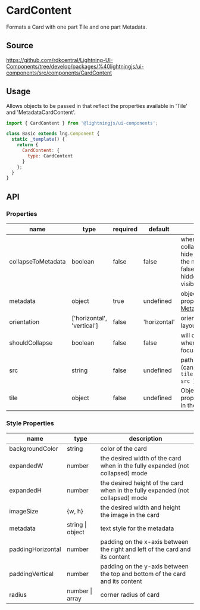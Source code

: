 ﻿<!--
  Copyright 2023 Comcast Cable Communications Management, LLC

  Licensed under the Apache License, Version 2.0 (the "License");
  you may not use this file except in compliance with the License.
  You may obtain a copy of the License at

  http://www.apache.org/licenses/LICENSE-2.0

  Unless required by applicable law or agreed to in writing, software
  distributed under the License is distributed on an "AS IS" BASIS,
  WITHOUT WARRANTIES OR CONDITIONS OF ANY KIND, either express or implied.
  See the License for the specific language governing permissions and
  limitations under the License.

  SPDX-License-Identifier: Apache-2.0
-->


# CardContent

Formats a Card with one part Tile and one part Metadata.

## Source

https://github.com/rdkcentral/Lightning-UI-Components/tree/develop/packages/%40lightningjs/ui-components/src/components/CardContent

## Usage

Allows objects to be passed in that reflect the properties available in 'Tile' and 'MetadataCardContent'.

```js
import { CardContent } from '@lightningjs/ui-components';

class Basic extends lng.Component {
  static _template() {
    return {
      CardContent: {
        type: CardContent
      }
    };
  }
}
```

<Canvas>
  <Story id="components-cardcontent--card-content" />
</Canvas>

## API

### Properties

| name               | type                       | required | default      | description                                                                                                                          |
| ------------------ | -------------------------- | -------- | ------------ | ------------------------------------------------------------------------------------------------------------------------------------ |
| collapseToMetadata | boolean                    | false    | false        | when true, the collapsed state will hide the tile and show the metadata (when false, the metadata is hidden and the tile is visible) |
| metadata           | object                     | true     | undefined    | object with all of the properties for [MetadataCardContent](?path=/story/elements-metadatacardcontent--basic)                        |
| orientation        | ['horizontal', 'vertical'] | false    | 'horizontal' | orientation of card's layout                                                                                                         |
| shouldCollapse     | boolean                    | false    | false        | will collapse the Card when the Card is not focused                                                                                  |
| src                | string                     | false    | undefined    | path to artwork image (can also be set via `{ tile: { artwork: { src } } }`)                                                         |
| tile               | object                     | false    | undefined    | Object containing all properties supported in the [Tile component](?path=/docs/components-tile--basic)                               |

### Style Properties

| name              | type             | description                                                                    |
| ----------------- | ---------------- | ------------------------------------------------------------------------------ |
| backgroundColor   | string           | color of the card                                                              |
| expandedW         | number           | the desired width of the card when in the fully expanded (not collapsed) mode  |
| expandedH         | number           | the desired height of the card when in the fully expanded (not collapsed) mode |
| imageSize         | {w, h}           | the desired width and height the image in the card                             |
| metadata          | string \| object | text style for the metadata                                                    |
| paddingHorizontal | number           | padding on the x-axis between the right and left of the card and its content   |
| paddingVertical   | number           | padding on the y-axis between the top and bottom of the card and its content   |
| radius            | number \| array  | corner radius of card                                                          |
